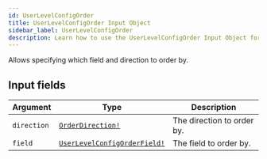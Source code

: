 ```yaml
---
id: UserLevelConfigOrder
title: UserLevelConfigOrder Input Object
sidebar_label: UserLevelConfigOrder
description: Learn how to use the UserLevelConfigOrder Input Object for Builder's API.
---
```


Allows specifying which field and direction to order by.

## Input fields

| Argument    | Type                                                                          | Description                |
| ----------- | ----------------------------------------------------------------------------- | -------------------------- |
| `direction` | [`OrderDirection!`](/docs/composer/builder/api/schema/enum/OrderDirection.mdx)                       | The direction to order by. |
| `field`     | [`UserLevelConfigOrderField!`](/docs/composer/builder/api/schema/enum/UserLevelConfigOrderField.mdx) | The field to order by.     |
